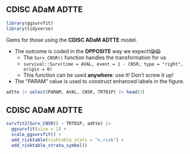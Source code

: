 ## CDISC ADaM ADTTE

```r
library(ggsurvfit)
library(tidyverse)
```

Gems for those using the **CDISC ADaM ADTTE** model.

- The outcome is coded in the **OPPOSITE** way we expect!😱😱
  - The `Surv_CNSR()` function handles the transformation for us
  - `survival::Surv(time = AVAL, event = 1 - CNSR, type = "right", origin = 0)`
  - This function can be used __anywhere__: use it! Don't screw it up!
  
- The “PARAM” value is used to construct enhanced labels in the figure.

```r
adtte |> select(PARAM, AVAL, CNSR, TRT01P) |> head(3)
```

## CDISC ADaM ADTTE

```r
survfit2(Surv_CNSR() ~ TRT01P, adtte) |> 
  ggsurvfit(size = 1) + 
  scale_ggsurvfit() +
  add_risktable(risktable_stats = "n.risk") +
  add_risktable_strata_symbol()
```

